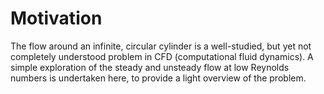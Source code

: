 # Motivation  

The flow around an infinite, circular cylinder is a well-studied, but yet not completely understood problem in CFD (computational fluid dynamics). A simple exploration of the steady and unsteady flow at low Reynolds numbers is undertaken here, to provide a light overview of the problem.  

